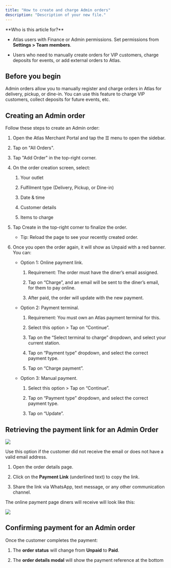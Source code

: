 ```yaml
---
title: "How to create and charge Admin orders"
description: "Description of your new file."
---
```


<Info>
  **Who is this article for?**

  * Atlas users with Finance or Admin permissions. Set permissions from **Settings > Team members**.

  * Users who need to manually create orders for VIP customers, charge deposits for events, or add external orders to Atlas.
</Info>

## Before you begin

Admin orders allow you to manually register and charge orders in Atlas for delivery, pickup, or dine-in. You can use this feature to charge VIP customers, collect deposits for future events, etc.

## Creating an Admin order

Follow these steps to create an Admin order:

1. Open the Atlas Merchant Portal and tap the ☰ menu to open the sidebar.

2. Tap on "All Orders".

3. Tap "Add Order" in the top-right corner.

4. On the order creation screen, select:

   1. Your outlet

   2. Fulfilment type (Delivery, Pickup, or Dine-in)

   3. Date & time

   4. Customer details

   5. Items to charge

5. Tap Create in the top-right corner to finalize the order.

   * Tip: Reload the page to see your recently created order.

6. Once you open the order again, it will show as Unpaid with a red banner. You can:

   * Option 1: Online payment link.

     1. Requirement: The order must have the diner’s email assigned.

     2. Tap on “Charge”, and an email will be sent to the diner’s email, for them to pay online.

     3. After paid, the order will update with the new payment.

   * Option 2: Payment terminal.

     1. Requirement: You must own an Atlas payment terminal for this.

     2. Select this option > Tap on “Continue”.

     3. Tap on the “Select terminal to charge” dropdown, and select your current station.

     4. Tap on “Payment type” dropdown, and select the correct payment type.

     5. Tap on “Charge payment”.

   * Option 3: Manual payment.

     1. Select this option > Tap on “Continue”.

     2. Tap on “Payment type” dropdown, and select the correct payment type.

     3. Tap on “Update”.

## Retrieving the payment link for an Admin Order

![](/images/payment-link-screenshot.png)

Use this option if the customer did not receive the email or does not have a valid email address.

1. Open the order details page.

2. Click on the **Payment Link** (underlined text) to copy the link.

3. Share the link via WhatsApp, text message, or any other communication channel.

The online payment page diners will receive will look like this:

![](/images/online-payment-page.png)

## Confirming payment for an Admin order

Once the customer completes the payment:

1. The **order status** will change from **Unpaid** to **Paid**.

2. The **order details modal** will show the payment reference at the bottom